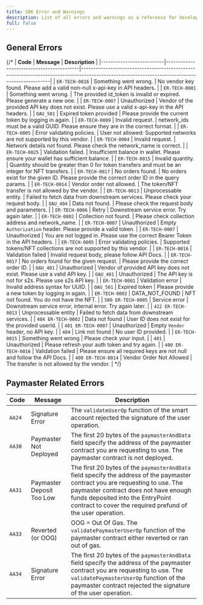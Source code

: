 ```yaml
---
title: SDK Error and Warnings
description: List of all errors and warnings as a reference for developers.
full: false
---
```


## General Errors

{/*
| **Code**                 | **Message**                              | **Description**                                                                                                                               |
|--------------------------|------------------------------------------|-----------------------------------------------------------------------------------------------------------------------------------------------|
| `ER-TECH-0016`           | Something went wrong.                    | No vendor key found. Please add a valid non-null x-api-key in API headers.                                                                     |
| `ER-TECH-0001`           | Something went wrong.                    | The provided id_token is invalid or expired. Please generate a new one.                                                                        |
| `ER-TECH-0007`           | Unauthorized                             | Vendor of the provided API key does not exist. Please use a valid x-api-key in the API headers.                                                 |
| `OAU_501`                | Expired token provided                   | Please provide the current token by logging in again.                                                                                          |
| `ER-TECH-0009`           | Invalid request.                         | network_ids must be a valid GUID. Please ensure they are in the correct format.                                                                |
| `ER-TECH-0005`           | Error validating policies.               | User not allowed: Supported networks are not supported by this vendor.                                                                         |
| `ER-TECH-0004`           | Invalid request.                         | Network details not found. Please check the network_name is correct.                                                                           |
| `ER-TECH-0025`           | Validation failed.                       | Insufficient balance in wallet. Please ensure your wallet has sufficient balance.                                                              |
| `ER-TECH-0015`           | Invalid quantity.                        | Quantity should be greater than 0 for token transfers and must be an integer for NFT transfers.                                                 |
| `ER-TECH-0017`           | No orders found.                         | No orders exist for the given ID. Please provide the correct order ID in the query params.                                                     |
| `ER-TECH-0014`           | Vendor order not allowed.                | The token/NFT transfer is not allowed by the vendor.                                                                                           |
| `ER-TECH-0013`           | Unprocessable entity.                    | Failed to fetch data from downstream services. Please check your request body.                                                                 |
| `OAU_404`                | Data not found.                          | Please check the request body and parameters.                                                                                                  |
| `ER-TECH-0006`           | Retry                                    | Downstream service error. Try again later.                                                                                                     |
| `ER-TECH-0002`           | Collection not found.                    | Please check collection address and network_name.                                                                                              |
| `ER-TECH-0007`           | Unauthorized                             | Empty `Authorization` header. Please provide a valid token.                                                                                    |
| `ER-TECH-0007`           | Unauthorized                             | You are not logged in. Please use the correct Bearer Token in the API headers.                                                                 |
| `ER-TECH-0005`           | Error validating policies.               | Supported tokens/NFT collections are not supported by this vendor.                                                                             |
| `ER-TECH-0016`           | Validation failed                        | Invalid request body, please follow API Docs.                                                                                                  |
| `ER-TECH-0017`           | No orders found for the given request.   | Please provide the correct order ID.                                                                                                           |
| `OAU_401`                | Unauthorized                             | Vendor of provided API key does not exist. Please use a valid API key.                                                                         |
| `OAU_401`                | Unauthorized                             | The API key is not for s2s. Please use s2s API key.                                                                                            |
| `ER-TECH-0001`           | Validation error                         | Invalid address syntax for UUID.                                                                                                               |
| `OAU_501`                | Expired token                            | Please provide a new token by logging in again.                                                                                                |
| `ER-TECH-0002`           | DATA_NOT_FOUND                           | NFT not found. You do not have the NFT.                                                                                                        |
| `500 ER-TECH-0005`       | Service error                            | Downstream service error, internal error. Try again later.                                                                                     |
| `422 ER-TECH-0013`       | Unprocessable entity                     | Failed to fetch data from downstream services.                                                                                                 |
| `404 ER-TECH-0002`       | Data not found                           | User ID does not exist for the provided userId.                                                                                                |
| `401 ER-TECH-0007`       | Unauthorized                             | Empty `Vendor` header, no API key.                                                                                                             |
| `404`                    | Link not found                           | No user ID provided.                                                                                                                           |
| `ER-TECH-0015`           | Something went wrong                     | Please check your input.                                                                                                                       |
| `401`                    | Unauthorized                             | Please refresh your auth token and try again.                                                                                                  |
| `400 ER-TECH-0016`       | Validation failed                        | Please ensure all required keys are not null and follow the API Docs.                                                                          |
| `400 ER-TECH-0014`       | Vendor Order Not Allowed                 | The transfer is not allowed by the vendor.                                                                                                     |
*/}

## Paymaster Related Errors

| **Code** | **Message**                | **Description**                                                                                                                                                                                                           |
|----------|----------------------------|---------------------------------------------------------------------------------------------------------------------------------------------------------------------------------------------------------------------------|
| `AA24`   | Signature Error            | The `validateUserOp` function of the smart account rejected the signature of the user operation.                                                                                                                           |
| `AA30`   | Paymaster Not Deployed     | The first 20 bytes of the `paymasterAndData` field specify the address of the paymaster contract you are requesting to use. The paymaster contract is not deployed.                                                     |
| `AA31`   | Paymaster Deposit Too Low  | The first 20 bytes of the `paymasterAndData` field specify the address of the paymaster contract you are requesting to use. The paymaster contract does not have enough funds deposited into the EntryPoint contract to cover the required prefund of the user operation. |
| `AA33`   | Reverted (or OOG)          | OOG = Out Of Gas. The `validatePaymasterUserOp` function of the paymaster contract either reverted or ran out of gas.                                                                                                        |
| `AA34`   | Signature Error            | The first 20 bytes of the `paymasterAndData` field specify the address of the paymaster contract you are requesting to use. The `validatePaymasterUserOp` function of the paymaster contract rejected the signature of the user operation.                  |